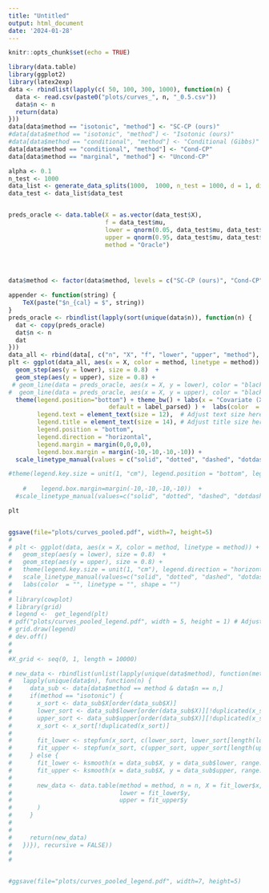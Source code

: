 ```yaml
---
title: "Untitled"
output: html_document
date: '2024-01-28'
---
```


```r
knitr::opts_chunk$set(echo = TRUE)
```



```r
library(data.table)
library(ggplot2)
library(latex2exp)
data <- rbindlist(lapply(c( 50, 100, 300, 1000), function(n) {
  data <- read.csv(paste0("plots/curves_", n, "_0.5.csv"))
  data$n <- n
  return(data)
}))
data[data$method == "isotonic", "method"] <- "SC-CP (ours)"
#data[data$method == "isotonic", "method"] <- "Isotonic (ours)"
#data[data$method == "conditional", "method"] <- "Conditional (Gibbs)"
data[data$method == "conditional", "method"] <- "Cond-CP"
data[data$method == "marginal", "method"] <- "Uncond-CP"

alpha <- 0.1
n_test <- 1000
data_list <- generate_data_splits(1000,  1000, n_test = 1000, d = 1, distr_shift = TRUE, shape = 1, b = 0.5)
data_test <- data_list$data_test


preds_oracle <- data.table(X = as.vector(data_test$X),
                           f = data_test$mu, 
                           lower = qnorm(0.05, data_test$mu, data_test$sigma),
                           upper = qnorm(0.95, data_test$mu, data_test$sigma),
                           method = "Oracle")


 

data$method <- factor(data$method, levels = c("SC-CP (ours)", "Cond-CP", "Uncond-CP"))

appender <- function(string) {
    TeX(paste("$n_{cal} = $", string)) 
}
preds_oracle <- rbindlist(lapply(sort(unique(data$n)), function(n) {
  dat <- copy(preds_oracle)
  dat$n <- n
  dat
}))
data_all <- rbind(data[, c("n", "X", "f", "lower", "upper", "method"), with = FALSE], preds_oracle)
plt <- ggplot(data_all, aes(x = X, color = method, linetype = method)) +
  geom_step(aes(y = lower), size = 0.8)  +
  geom_step(aes(y = upper), size = 0.8) +
 # geom_line(data = preds_oracle, aes(x = X, y = lower), color = "black", alpha = 1, linetype = "solid")  +
#  geom_line(data = preds_oracle, aes(x = X, y = upper), color = "black", alpha = 1, linetype = "solid") +
  theme(legend.position="bottom") + theme_bw() + labs(x = "Covariate (X)", color = "", y = "Outcome (Y)") + facet_wrap(~ n, labeller = as_labeller(appender, 
                            default = label_parsed) ) +  labs(color  = "", linetype = "", shape = "")   + theme(legend.key.size = unit(1, "cm"), 
        legend.text = element_text(size = 12),  # Adjust text size here
        legend.title = element_text(size = 14), # Adjust title size here
        legend.position = "bottom", 
        legend.direction = "horizontal",
        legend.margin = margin(0,0,0,0),
        legend.box.margin = margin(-10,-10,-10,-10)) +
  scale_linetype_manual(values = c("solid", "dotted", "dashed", "dotdash"))

#theme(legend.key.size = unit(1, "cm"), legend.position = "bottom", legend.direction = "horizontal",
                                                                                            #  legend.margin=margin(0,0,0,0),
    #    legend.box.margin=margin(-10,-10,-10,-10))  +
  #scale_linetype_manual(values=c("solid", "dotted", "dashed", "dotdash"))  

plt


ggsave(file="plots/curves_pooled.pdf", width=7, height=5)
# 
# plt <- ggplot(data, aes(x = X, color = method, linetype = method)) +
#   geom_step(aes(y = lower), size = 0.8)  +
#   geom_step(aes(y = upper), size = 0.8) +
#   theme(legend.key.size = unit(1, "cm"), legend.direction = "horizontal")  +
#   scale_linetype_manual(values=c("solid", "dotted", "dashed", "dotdash")) +
#   labs(color  = "", linetype = "", shape = "")  
# 
# library(cowplot)
# library(grid)
# legend <-  get_legend(plt)
# pdf("plots/curves_pooled_legend.pdf", width = 5, height = 1) # Adjust the width and height as needed
# grid.draw(legend)
# dev.off()
# 
#  
#X_grid <- seq(0, 1, length = 10000)

# new_data <- rbindlist(unlist(lapply(unique(data$method), function(method) {
#   lapply(unique(data$n), function(n) {
#     data_sub <- data[data$method == method & data$n == n,]
#     if(method == "isotonic") { 
#       x_sort <- data_sub$X[order(data_sub$X)]
#       lower_sort <- data_sub$lower[order(data_sub$X)][!duplicated(x_sort)]
#       upper_sort <- data_sub$upper[order(data_sub$X)][!duplicated(x_sort)]
#       x_sort <- x_sort[!duplicated(x_sort)]
#       
#       fit_lower <- stepfun(x_sort, c(lower_sort, lower_sort[length(lower_sort)]))
#       fit_upper <- stepfun(x_sort, c(upper_sort, upper_sort[length(upper_sort)]))
#     } else {
#       fit_lower <- ksmooth(x = data_sub$X, y = data_sub$lower, range.x = c(0,1), n.points = 1000, kernel = "normal")
#       fit_upper <- ksmooth(x = data_sub$X, y = data_sub$upper, range.x = c(0,1), n.points = 1000, kernel = "normal")
#       
#       new_data <- data.table(method = method, n = n, X = fit_lower$x, 
#                              lower = fit_lower$y,
#                              upper = fit_upper$y
#       )
#     }
#     
#     
#     return(new_data)
#   })}), recursive = FALSE))
# 
# 


#ggsave(file="plots/curves_pooled_legend.pdf", width=7, height=5)
 

```

